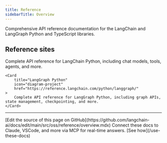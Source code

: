 ```yaml
---
title: Reference
sidebarTitle: Overview
---
```


Comprehensive API reference documentation for the LangChain and LangGraph Python and TypeScript libraries.

## Reference sites

<CardGroup cols={2}>
    <Card
        title="LangChain Python"
        icon="link"
        href="https://reference.langchain.com/python/langchain/"
    >
        Complete API reference for LangChain Python, including chat models, tools, agents, and more.
    </Card>

    <Card
        title="LangGraph Python"
        icon="diagram-project"
        href="https://reference.langchain.com/python/langgraph/"
    >
        Complete API reference for LangGraph Python, including graph APIs, state management, checkpointing, and more.
    </Card>



</CardGroup>

---

<Callout icon="pen-to-square" iconType="regular">
    [Edit the source of this page on GitHub](https://github.com/langchain-ai/docs/edit/main/src/oss/reference/overview.mdx)
</Callout>
<Tip icon="terminal" iconType="regular">
    Connect these docs to Claude, VSCode, and more via MCP for    real-time answers. [See how](/use-these-docs)
</Tip>
